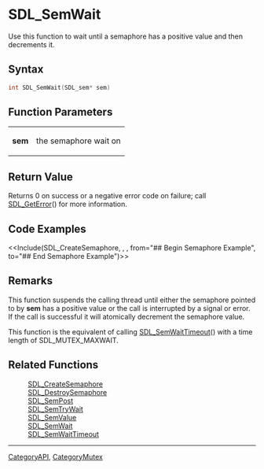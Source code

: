 
= SDL_SemWait =
Use this function to wait until a semaphore has a positive value and then decrements it.


== Syntax ==
<syntaxhighlight lang='c++'>
int SDL_SemWait(SDL_sem* sem)
</syntaxhighlight>

== Function Parameters ==
{|
|'''sem'''
|the semaphore wait on
|}

== Return Value ==
Returns 0 on success or a negative error code on failure; call [[SDL_GetError]]() for more information.

== Code Examples ==
<<Include(SDL_CreateSemaphore, , , from="## Begin Semaphore Example", to="## End Semaphore Example")>>

== Remarks ==
This function suspends the calling thread until either the semaphore pointed to by '''sem''' has a positive value or the call is interrupted by a signal or error. If the call is successful it will atomically decrement the semaphore value.

This function is the equivalent of calling [[SDL_SemWaitTimeout]]() with a time length of SDL_MUTEX_MAXWAIT.

== Related Functions ==
:[[SDL_CreateSemaphore]]
:[[SDL_DestroySemaphore]]
:[[SDL_SemPost]]
:[[SDL_SemTryWait]]
:[[SDL_SemValue]]
:[[SDL_SemWait]]
:[[SDL_SemWaitTimeout]]

----
[[CategoryAPI]], [[CategoryMutex]]
